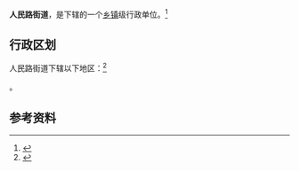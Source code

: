 {{中国乡级行政区|64/02/02/003/000}}

'''人民路街道'''，是{{PRC admin/fullname|64/02/02/003/000|3}}下辖的一个[[乡镇|乡镇]]级行政单位。<ref>{{PRC admin/ref sgc|{{PRC admin/parent|64/02/02/003/000}}}}</ref>

== 行政区划 ==

人民路街道下辖以下地区：<ref>{{PRC admin/ref sgc|64/02/02/003/000}}</ref>

{{PRC admin/children|64/02/02/003/000}}。

== 参考资料 ==

{{reflist}}

{{行政区划小作品}}
{{PRC admin/navcat|64/02/02/003/000}}